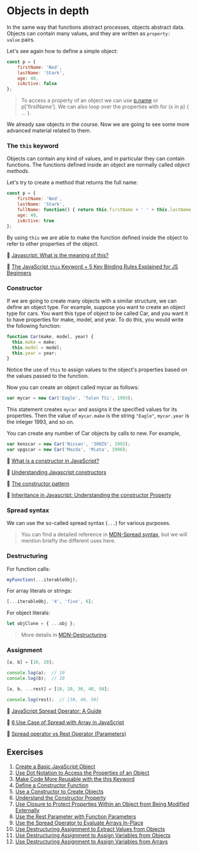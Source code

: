 # Objects in depth

In the same way that functions abstract processes, objects abstract data. Objects can contain many values, and they are written as `property: value` pairs.

Let's see again how to define a simple object:

```jsx
const p = {
    firstName: 'Ned',
    lastName: 'Stark',
    age: 40,
    isActive: false
};
```

> To access a property of an object we can use [p.name](http://p.name/) or p['firstName']. We can also loop over the properties with for (x in p) { ... }.

We already saw objects in the course. Now we are going to see some more advanced material related to them.

### The `this` keyword

Objects can contain any kind of values, and in particular they can contain functions. The functions defined inside an object are normally called *object methods*.

Let's try to create a method that returns the full name:

```jsx
const p = {
    firstName: 'Ned',
    lastName: 'Stark',
    fullName: function() { return this.firstName + ' ' + this.lastName; },
    age: 40,
    isActive: true
};
```

By using `this` we are able to make the function defined inside the object to refer to other properties of the object.

📖 [Javascript: What is the meaning of this?](https://web.dev/javascript-this/)

📖 [The JavaScript `this` Keyword + 5 Key Binding Rules Explained for JS Beginners](https://www.freecodecamp.org/news/javascript-this-keyword-binding-rules/)

### Constructor

If we are going to create many objects with a similar structure, we can define an object type. For example, suppose you want to create an object type for cars. You want this type of object to be called Car, and you want it to have properties for make, model, and year. To do this, you would write the following function:

```jsx
function Car(make, model, year) {
  this.make = make;
  this.model = model;
  this.year = year;
}
```

Notice the use of `this` to assign values to the object's properties based on the values passed to the function.

Now you can create an object called mycar as follows:

```jsx
var mycar = new Car('Eagle', 'Talon TSi', 1993);
```

This statement creates `mycar` and assigns it the specified values for its properties. Then the value of `mycar.make` is the string `"Eagle"`, `mycar.year` is the integer 1993, and so on.

You can create any number of Car objects by calls to new. For example,

```jsx
var kenscar = new Car('Nissan', '300ZX', 1992);
var vpgscar = new Car('Mazda', 'Miata', 1990);
```

📖 [What is a constructor in JavaScript?](https://www.educative.io/edpresso/what-is-a-constructor-in-javascript)

📖 [Understanding Javascript constructors](https://css-tricks.com/understanding-javascript-constructors/)

📖 [The constructor pattern](https://www.oreilly.com/library/view/learning-javascript-design/9781449334840/ch09s01.html)

📖 [Inheritance in Javascript: Understanding the constructor Property](https://dmitripavlutin.com/understanding-constructor-property/)

### Spread syntax

We can use the so-called spread syntax (`...`) for various purposes.

> You can find a detailed reference in [MDN-Spread syntax](https://developer.mozilla.org/en-US/docs/Web/JavaScript/Reference/Operators/Spread_syntax), but we will mention briefly the different uses here.

### Destructuring

For function calls:

```jsx
myFunction(...iterableObj);
```

For array literals or strings:

```jsx
[...iterableObj, '4', 'five', 6];
```

For object literals:

```jsx
let objClone = { ...obj };
```

> More details in [MDN-Destructuring](https://developer.mozilla.org/en-US/docs/Web/JavaScript/Reference/Operators/Destructuring_assignment).

### Assignment

```jsx
[a, b] = [10, 20];

console.log(a);  // 10
console.log(b);  // 20

[a, b, ...rest] = [10, 20, 30, 40, 50];

console.log(rest);  // [30, 40, 50]
```

📖 [JavaScript Spread Operator: A Guide](https://careerkarma.com/blog/javascript-spread-operator/)

📖 [6 Use Case of Spread with Array in JavaScript](https://www.samanthaming.com/tidbits/92-6-use-cases-of-spread-with-array/)

📖 [Spread operator vs Rest Operator (Parameters)](https://dev.to/sheraz/spread-operator-vs-rest-operator-parameters-13gc)

## Exercises

1. [Create a Basic JavaScript Object](https://www.freecodecamp.org/learn/javascript-algorithms-and-data-structures/object-oriented-programming/create-a-basic-javascript-object)
2. [Use Dot Notation to Access the Properties of an Object](https://www.freecodecamp.org/learn/javascript-algorithms-and-data-structures/object-oriented-programming/use-dot-notation-to-access-the-properties-of-an-object)
3. [Make Code More Reusable with the this Keyword](https://www.freecodecamp.org/learn/javascript-algorithms-and-data-structures/object-oriented-programming/make-code-more-reusable-with-the-this-keyword)
4. [Define a Constructor Function](https://www.freecodecamp.org/learn/javascript-algorithms-and-data-structures/object-oriented-programming/define-a-constructor-function)
5. [Use a Constructor to Create Objects](https://www.freecodecamp.org/learn/javascript-algorithms-and-data-structures/object-oriented-programming/use-a-constructor-to-create-objects)
6. [Understand the Constructor Property](https://www.freecodecamp.org/learn/javascript-algorithms-and-data-structures/object-oriented-programming/understand-the-constructor-property)
7. [Use Closure to Protect Properties Within an Object from Being Modified Externally](https://www.freecodecamp.org/learn/javascript-algorithms-and-data-structures/object-oriented-programming/use-closure-to-protect-properties-within-an-object-from-being-modified-externally)
8. [Use the Rest Parameter with Function Parameters](https://www.freecodecamp.org/learn/javascript-algorithms-and-data-structures/es6/use-the-rest-parameter-with-function-parameters)
9. [Use the Spread Operator to Evaluate Arrays In-Place](https://www.freecodecamp.org/learn/javascript-algorithms-and-data-structures/es6/use-the-spread-operator-to-evaluate-arrays-in-place)
10. [Use Destructuring Assignment to Extract Values from Objects](https://www.freecodecamp.org/learn/javascript-algorithms-and-data-structures/es6/use-destructuring-assignment-to-extract-values-from-objects)
11. [Use Destructuring Assignment to Assign Variables from Objects](https://www.freecodecamp.org/learn/javascript-algorithms-and-data-structures/es6/use-destructuring-assignment-to-assign-variables-from-objects)
12. [Use Destructuring Assignment to Assign Variables from Arrays](https://www.freecodecamp.org/learn/javascript-algorithms-and-data-structures/es6/use-destructuring-assignment-to-assign-variables-from-arrays)